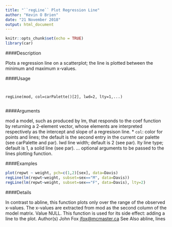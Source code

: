```yaml
---
title: "``regLine`` Plot Regression Line"
author: "Kevin O Brien"
date: "21 November 2018"
output: html_document
---
```


```r
knitr::opts_chunk$set(echo = TRUE)
library(car)
```


####Description

Plots a regression line on a scatterplot; the line is plotted between the minimum and maximum
x-values.

####Usage
<pre><code>

regLine(mod, col=carPalette()[2], lwd=2, lty=1,...)

</code></pre>

####Arguments

mod a model, such as produced by lm, that responds to the coef function by returning
a 2-element vector, whose elements are interpreted respectively as the intercept
and slope of a regresison line.
* `` col  ``:  color for points and lines; the default is the second entry in the current car
palette (see carPalette and par).
lwd line width; default is 2 (see par).
lty line type; default is 1, a solid line (see par).
... optional arguments to be passed to the lines plotting function.



####Examples

```r

plot(repwt ~ weight, pch=c(1,2)[sex], data=Davis)
regLine(lm(repwt~weight, subset=sex=="M", data=Davis))
regLine(lm(repwt~weight, subset=sex=="F", data=Davis), lty=2)
```
####Details

In contrast to abline, this function plots only over the range of the observed x-values. The x-values
are extracted from mod as the second column of the model matrix.
Value
NULL. This function is used for its side effect: adding a line to the plot.
Author(s)
John Fox <jfox@mcmaster.ca>
See Also
abline, lines